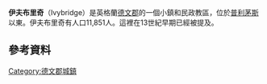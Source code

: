 {{Infobox UK place
 |latitude= 50.389
 |longitude= -3.921
 |label_position=bottom
 |country = 英格蘭
 |official_name= Ivybridge
 |population = 11,851
 |population_ref = ''(2011)''<ref name="censuskeyfigures">{{cite web |title=Key Figures for 2011 Census: Key Statistics |url=http://neighbourhood.statistics.gov.uk/dissemination/LeadKeyFigures.do?a=7&b=11125055&c=ivybridge&d=16&e=62&g=6416508&i=1001x1003x1032x1004&o=362&m=0&r=1&s=1374175196800&enc=1 |publisher=[[Office_for_National_Statistics|Office for National Statistics]] |accessdate=18 July 2013 |archive-url=https://web.archive.org/web/20131029202301/http://neighbourhood.statistics.gov.uk/dissemination/LeadKeyFigures.do?a=7&b=11125055&c=ivybridge&d=16&e=62&g=6416508&i=1001x1003x1032x1004&o=362&m=0&r=1&s=1374175196800&enc=1 |archive-date=2013-10-29 |dead-url=yes }}</ref>
 |shire_county = [[德文郡|德文郡]]
 |civil_parish= Ivybridge
 |region= 西南英格蘭
 |os_grid_reference = SX635560
 |dial_code= 01752
 |post_town= IVYBRIDGE
 |postcode_area=PL
 |postcode_district= PL21
 |static_image=
 |static_image_caption=
 |london_distance={{convert|182|mi|km}}
 |website=[http://www.ivybridge.gov.uk www.ivybridge.gov.uk]
}}
'''伊夫布里奇'''（Ivybridge）是英格蘭[[德文郡|德文郡]]的一個小鎮和民政教區，位於[[普利茅斯|普利茅斯]]以東{{convert|9|mi|km|1}}。伊夫布里奇有人口11,851人。這裡在13世紀早期已經被提及。

== 參考資料 ==
{{reflist}}

[[Category:德文郡城鎮|Category:德文郡城鎮]]